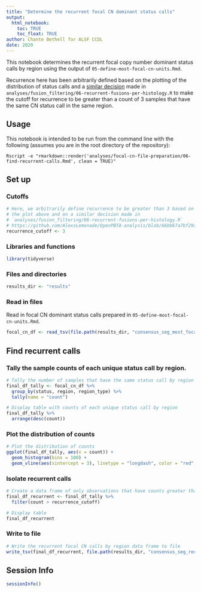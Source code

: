 ```yaml
---
title: "Determine the recurrent focal CN dominant status calls"
output: 
  html_notebook:
    toc: TRUE
    toc_float: TRUE
author: Chante Bethell for ALSF CCDL
date: 2020
---
```


This notebook determines the recurrent focal copy number dominant status calls by region using the output of `05-define-most-focal-cn-units.Rmd`.

Recurrence here has been arbitrarily defined based on the plotting of the distribution of status calls and a [similar decision](https://github.com/AlexsLemonade/OpenPBTA-analysis/blob/66bb67a7bf29aad4510a0913a2dbc88da0013be8/analyses/fusion_filtering/06-recurrent-fusions-per-histology.R#L152) made in `analyses/fusion_filtering/06-recurrent-fusions-per-histology.R` to make the cutoff for recurrence to be greater than a count of 3 samples that have the same CN status call in the same region.

## Usage

This notebook is intended to be run from the command line with the following (assumes you are in the root directory of the repository):

```
Rscript -e "rmarkdown::render('analyses/focal-cn-file-preparation/06-find-recurrent-calls.Rmd', clean = TRUE)"
```

## Set up

### Cutoffs

```r
# Here, we arbitrarily define recurrence to be greater than 3 based on 
# the plot above and on a similar decision made in
# `analyses/fusion_filtering/06-recurrent-fusions-per-histology.R`
# https://github.com/AlexsLemonade/OpenPBTA-analysis/blob/66bb67a7bf29aad4510a0913a2dbc88da0013be8/analyses/fusion_filtering/06-recurrent-fusions-per-histology.R#L152
recurrence_cutoff <- 3
```


### Libraries and functions

```r
library(tidyverse)
```

### Files and directories

```r
results_dir <- "results"
```

### Read in files

Read in focal CN dominant status calls prepared in `05-define-most-focal-cn-units.Rmd`.

```r
focal_cn_df <- read_tsv(file.path(results_dir, "consensus_seg_most_focal_cn_status.tsv.gz"))
```

## Find recurrent calls

### Tally the sample counts of each unique status call by region.

```r
# Tally the number of samples that have the same status call by region
final_df_tally <- focal_cn_df %>%
  group_by(status, region, region_type) %>%
  tally(name = "count")

# Display table with counts of each unique status call by region
final_df_tally %>%
  arrange(desc(count))
```

### Plot the distribution of counts

```r
# Plot the distribution of counts
ggplot(final_df_tally, aes(x = count)) +
  geom_histogram(bins = 100) +
  geom_vline(aes(xintercept = 3), linetype = "longdash", color = "red", size = .4)
```

### Isolate recurrent calls

```r
# Create a data frame of only observations that have counts greater than the `recurrence_cutoff`
final_df_recurrent <- final_df_tally %>%
  filter(count > recurrence_cutoff)

# Display table
final_df_recurrent
```

### Write to file

```r
# Write the recurrent focal CN calls by region data frame to file
write_tsv(final_df_recurrent, file.path(results_dir, "consensus_seg_recurrent_focal_cn_units.tsv"))
```

## Session Info

```r
sessionInfo()
```
